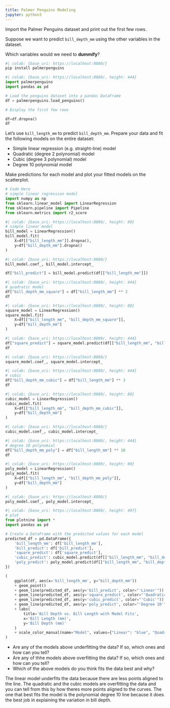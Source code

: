 ```yaml
---
title: Palmer Penguins Modeling
jupyter: python3
---
```



Import the Palmer Penguins dataset and print out the first few rows.

Suppose we want to predict `bill_depth_mm` using the other variables in the dataset.

Which variables would we need to **dummify**?


```python
#| colab: {base_uri: https://localhost:8080/}
pip install palmerpenguins
```

```python
#| colab: {base_uri: https://localhost:8080/, height: 444}
import palmerpenguins
import pandas as pd

# Load the penguins dataset into a pandas DataFrame
df = palmerpenguins.load_penguins()

# Display the first few rows

df=df.dropna()
df
```


Let's use `bill_length_mm` to predict `bill_depth_mm`. Prepare your data and fit the following models on the entire dataset:

* Simple linear regression (e.g. straight-line) model
* Quadratic (degree 2 polynomial) model
* Cubic (degree 3 polynomial) model
* Degree 10 polynomial model

Make predictions for each model and plot your fitted models on the scatterplot.

```python
# Code Here
# simple linear regression model
import numpy as np
from sklearn.linear_model import LinearRegression
from sklearn.pipeline import Pipeline
from sklearn.metrics import r2_score
```

```python
#| colab: {base_uri: https://localhost:8080/, height: 80}
# simple linear model
bill_model = LinearRegression()
bill_model.fit(
    X=df[["bill_length_mm"]].dropna(),
    y=df["bill_depth_mm"].dropna()
)
```

```python
#| colab: {base_uri: https://localhost:8080/}
bill_model.coef_, bill_model.intercept_
```

```python
df["bill_predict"] = bill_model.predict(df[["bill_length_mm"]])
```

```python
#| colab: {base_uri: https://localhost:8080/, height: 444}
# quadratic model
df["bill_depth_mm_square"] = df["bill_length_mm"] ** 2
df
```

```python
#| colab: {base_uri: https://localhost:8080/, height: 80}
square_model = LinearRegression()
square_model.fit(
    X=df[["bill_length_mm", "bill_depth_mm_square"]],
    y=df["bill_depth_mm"]
)
```

```python
#| colab: {base_uri: https://localhost:8080/, height: 444}
df["square_predict"] = square_model.predict(df[["bill_length_mm", "bill_depth_mm_square"]])
df
```

```python
#| colab: {base_uri: https://localhost:8080/}
square_model.coef_, square_model.intercept_
```

```python
#| colab: {base_uri: https://localhost:8080/, height: 444}
# cubic
df["bill_depth_mm_cubic"] = df["bill_length_mm"] ** 3
df
```

```python
#| colab: {base_uri: https://localhost:8080/, height: 80}
cubic_model = LinearRegression()
cubic_model.fit(
    X=df[["bill_length_mm", "bill_depth_mm_cubic"]],
    y=df["bill_depth_mm"]
)
```

```python
#| colab: {base_uri: https://localhost:8080/}
cubic_model.coef_, cubic_model.intercept_
```

```python
#| colab: {base_uri: https://localhost:8080/, height: 444}
# degree 10 polynomial
df["bill_depth_mm_poly"] = df["bill_length_mm"] ** 10
df
```

```python
#| colab: {base_uri: https://localhost:8080/, height: 80}
poly_model = LinearRegression()
poly_model.fit(
    X=df[["bill_length_mm", "bill_depth_mm_poly"]],
    y=df["bill_depth_mm"]
)
```

```python
#| colab: {base_uri: https://localhost:8080/}
poly_model.coef_, poly_model.intercept_
```

```python
#| colab: {base_uri: https://localhost:8080/, height: 497}
# plot
from plotnine import *
import pandas as pd

# Create a DataFrame with the predicted values for each model
predicted_df = pd.DataFrame({
    'bill_length_mm': df['bill_length_mm'],
    'bill_predict': df['bill_predict'],
    'square_predict': df['square_predict'],
    'cubic_predict': cubic_model.predict(df[["bill_length_mm", "bill_depth_mm_cubic"]]), # Add cubic predictions
    'poly_predict': poly_model.predict(df[["bill_length_mm", "bill_depth_mm_poly"]]) # Add polynomial predictions
})

(
    ggplot(df, aes(x='bill_length_mm', y="bill_depth_mm"))
    + geom_point()
    + geom_line(predicted_df, aes(y='bill_predict', color="'Linear'")) # Plot linear model
    + geom_line(predicted_df, aes(y='square_predict', color="'Quadratic'")) # Plot quadratic model
    + geom_line(predicted_df, aes(y='cubic_predict', color="'Cubic'")) # Plot cubic model
    + geom_line(predicted_df, aes(y='poly_predict', color="'Degree 10'")) # Plot polynomial model
    + labs(
        title='Bill Depth vs. Bill Length with Model Fits',
        x='Bill Length (mm)',
        y='Bill Depth (mm)'
    )
    + scale_color_manual(name="Model", values={"Linear": "blue", "Quadratic": "red", "Cubic": "green", "Degree 10": "purple"}) # Add legend
)
```

* Are any of the models above underfitting the data? If so, which ones and how can you tell?
* Are any of thhe models above overfitting the data? If so, which ones and how can you tell?
* Which of the above models do you think fits the data best and why?

The linear model underfits the data because there are less points aligned to the line.
The quadratic and the cubic models are overfitting the data and you can tell from this by how theres more points aligned to the curves.
The one that best fits the model is the polynomial degree 10 line because it does the best job in explaining the variation in bill depth.

